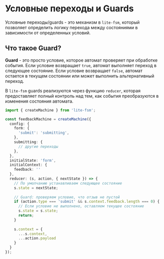 # Условные переходы и Guards

Условные переходы/guards - это механизм в `lite-fsm`, который позволяет определить логику перехода между состояниями в зависимости от определенных условий.

## Что такое Guard?

**Guard** - это просто условие, которое автомат проверяет при обработке события. Если условие возвращает `true`, автомат выполняет переход в следующее состояние. Если условие возвращает `false`, автомат остается в текущем состоянии или может выполнить альтернативный переход.

В `lite-fsm` guards реализуются через функцию `reducer`, которая предоставляет полный контроль над тем, как события преобразуются в изменения состояния автомата.

```ts
import { createMachine } from 'lite-fsm';

const feedbackMachine = createMachine({
  config: {
    form: {
      'submit': 'submitting',
    },
    submitting: {
      // другие переходы
    },
  },
  initialState: 'form',
  initialContext: {
    feedback: ''
  },
  reducer: (s, action, { nextState }) => {
    // По умолчанию устанавливаем следующее состояние
    s.state = nextState;
    
    // Guard: проверяем условие, что отзыв не пустой
    if (action.type === 'submit' && s.context.feedback.length === 0) {
      // Если условие не выполнено, оставляем текущее состояние
      s.state = s.state;
      return;
    }
    
    s.context = {
      ...s.context,
      ...action.payload
    }
  }
});
```
